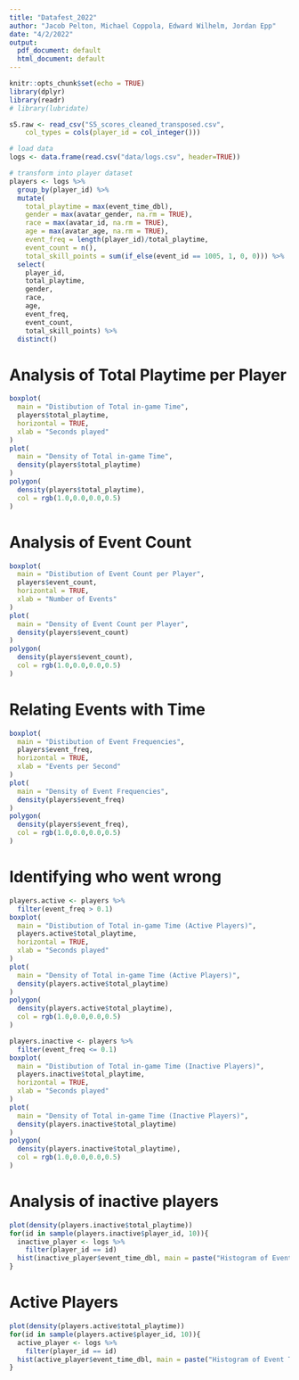 ```yaml
---
title: "Datafest_2022"
author: "Jacob Pelton, Michael Coppola, Edward Wilhelm, Jordan Epp"
date: "4/2/2022"
output:
  pdf_document: default
  html_document: default
---
```


```r
knitr::opts_chunk$set(echo = TRUE)
library(dplyr)
library(readr)
# library(lubridate)

s5.raw <- read_csv("S5_scores_cleaned_transposed.csv", 
    col_types = cols(player_id = col_integer()))

# load data
logs <- data.frame(read.csv("data/logs.csv", header=TRUE))


```

```r
# transform into player dataset
players <- logs %>%
  group_by(player_id) %>%
  mutate(
    total_playtime = max(event_time_dbl),
    gender = max(avatar_gender, na.rm = TRUE),
    race = max(avatar_id, na.rm = TRUE),
    age = max(avatar_age, na.rm = TRUE),
    event_freq = length(player_id)/total_playtime,
    event_count = n(),
    total_skill_points = sum(if_else(event_id == 1005, 1, 0, 0))) %>%
  select(
    player_id,
    total_playtime,
    gender,
    race,
    age,
    event_freq,
    event_count,
    total_skill_points) %>%
  distinct()
```

# Analysis of Total Playtime per Player
``` r
boxplot(
  main = "Distibution of Total in-game Time",
  players$total_playtime,
  horizontal = TRUE,
  xlab = "Seconds played"
)
plot(
  main = "Density of Total in-game Time",
  density(players$total_playtime)
)
polygon(
  density(players$total_playtime),
  col = rgb(1.0,0.0,0.0,0.5)
)
```

# Analysis of Event Count
``` r
boxplot(
  main = "Distibution of Event Count per Player",
  players$event_count,
  horizontal = TRUE,
  xlab = "Number of Events"
)
plot(
  main = "Density of Event Count per Player",
  density(players$event_count)
)
polygon(
  density(players$event_count),
  col = rgb(1.0,0.0,0.0,0.5)
)
```

# Relating Events with Time
```r
boxplot(
  main = "Distibution of Event Frequencies",
  players$event_freq,
  horizontal = TRUE,
  xlab = "Events per Second"
)
plot(
  main = "Density of Event Frequencies",
  density(players$event_freq)
)
polygon(
  density(players$event_freq),
  col = rgb(1.0,0.0,0.0,0.5)
)
```

# Identifying who went wrong
```r
players.active <- players %>%
  filter(event_freq > 0.1)
boxplot(
  main = "Distibution of Total in-game Time (Active Players)",
  players.active$total_playtime,
  horizontal = TRUE,
  xlab = "Seconds played"
)
plot(
  main = "Density of Total in-game Time (Active Players)",
  density(players.active$total_playtime)
)
polygon(
  density(players.active$total_playtime),
  col = rgb(1.0,0.0,0.0,0.5)
)
```

```r
players.inactive <- players %>%
  filter(event_freq <= 0.1)
boxplot(
  main = "Distibution of Total in-game Time (Inactive Players)",
  players.inactive$total_playtime,
  horizontal = TRUE,
  xlab = "Seconds played"
)
plot(
  main = "Density of Total in-game Time (Inactive Players)",
  density(players.inactive$total_playtime)
)
polygon(
  density(players.inactive$total_playtime),
  col = rgb(1.0,0.0,0.0,0.5)
)
```

# Analysis of inactive players
```r
plot(density(players.inactive$total_playtime))
for(id in sample(players.inactive$player_id, 10)){
  inactive_player <- logs %>%
    filter(player_id == id)
  hist(inactive_player$event_time_dbl, main = paste("Histogram of Event Timestamps for inactive player ", id))
}
```

# Active Players
```r
plot(density(players.active$total_playtime))
for(id in sample(players.active$player_id, 10)){
  active_player <- logs %>%
    filter(player_id == id)
  hist(active_player$event_time_dbl, main = paste("Histogram of Event Timestamps for active player ", id))
}
```